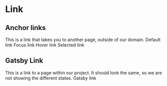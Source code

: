 
<Meta title="MDX|Link" component={Link} />

# Link
## Anchor links
This is a link that takes you to another page, outside of our domain.
<Preview>
  <Story name="Default Link">
    <Link href="/" title="default link" className="link focus:shadow-outline">Default link</Link>
  </Story>
  <Story name="Focus Link">
    <Link href="/" title="focus link" className="link shadow-outline">Focus link</Link>
  </Story>
  <Story name="Hover Link">
    <Link href="/" title="hover link" className="text-green-dark">Hover link</Link>
  </Story>
    <Story name="Selected Link">
      <Link href="/" title="selected link" className="bg-pink">Selected link</Link>
    </Story>
</Preview>

## Gatsby Link
This is a link to a page within our project. It should look the same, so we are not showing the different states.
<Preview>
  <Story name="Gatsby Link">
    <Link href="/" slug="/" title="Gatsby link" className="link focus:shadow-outline">Gatsby link</Link>
  </Story>
</Preview>
